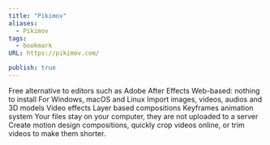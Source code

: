 ```yaml
---
title: "Pikimov"
aliases:
  - Pikimov
tags:
  - bookmark
URL: https://pikimov.com/

publish: true
---
```




Free alternative to editors such as Adobe After Effects
Web-based: nothing to install
For Windows, macOS and Linux
Import images, videos, audios and 3D models
Video effects
Layer based compositions
Keyframes animation system
Your files stay on your computer, they are not uploaded to a server
Create motion design compositions, quickly crop videos online, or trim videos to make them shorter.